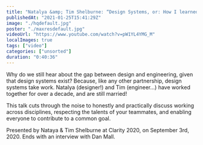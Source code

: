 ```yaml
---
title: "Natalya &amp; Tim Shelburne: “Design Systems, or: How I learned to stop fighting and love the team”"
publishedAt: "2021-01-25T15:41:29Z"
image: "./hqdefault.jpg"
poster: "./maxresdefault.jpg"
videoUrl: "https://www.youtube.com/watch?v=pW1YL4YMG_M"
localImages: true
tags: ["video"]
categories: ["unsorted"]
duration: "0:40:36"
---
```

Why do we still hear about the gap between design and engineering, given that design systems exist? Because, like any other partnership, design systems take work. Natalya (designer!) and Tim (engineer...) have worked together for over a decade, and are still married!

This talk cuts through the noise to honestly and practically discuss working across disciplines, respecting the talents of your teammates, and enabling everyone to contribute to a common goal.

Presented by Nataya & Tim Shelburne at Clarity 2020, on September 3rd, 2020. Ends with an interview with Dan Mall.
